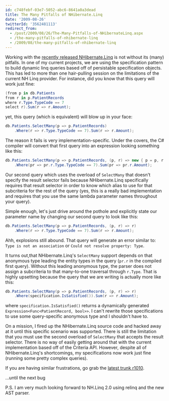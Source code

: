 ```yaml
---
id: c748febf-03e7-5052-abc6-8641a0a3dead
title: The Many Pitfalls of NHibernate.Linq
date: '2009-08-26'
twitterId: '3562481113'
redirect_from:
  - /post/2009/08/26/The-Many-Pitfalls-of-NHibernateLinq.aspx
  - /the-many-pitfalls-of-nhibernate-linq
  - /2009/08/the-many-pitfalls-of-nhibernate-linq
---
```


Working with the [recently released NHibernate.Linq](/nhibernate-linq-1/) is not without its (many) pitfalls. In one of my current projects, we are using the specification pattern to build dynamic linq queries based off of persistable specification objects. This has led to more than one hair-pulling session on the limitations of the current NH Linq provider. For instance, did you know that this query will work just fine:

```csharp
(from p in db.Patients 
from r in p.PatientRecords 
where r.Type.TypeCode == 7 
select r).Sum(r => r.Amount);
```

yet, this query (which is equivalent) will blow up in your face:

```csharp
db.Patients.SelectMany(p => p.PatientRecords) 
    .Where(r => r.Type.TypeCode == 7).Sum(r => r.Amount);
```

The reason it fails is very implementation-specific. Under the covers, the C# compiler will convert that first query into an expression looking something like this:

```csharp
db.Patients.SelectMany(p => p.PatientRecords, (p, r) => new { p = p, r = r }) 
    .Where(pr => pr.r.Type.TypeCode == 7).Sum(pr => pr.r.Amount);
```

Our second query which uses the overload of `SelectMany` that doesn't specify the result selector fails because NHibernate.Linq specifically requires that result selector in order to know which alias to use for that subcriteria for the rest of the query (yes, this is a really bad implementation and requires that you use the same lambda parameter names throughout your query).

Simple enough, let's just drive around the pothole and explicitly state our parameter name by changing our second query to look like this:

```csharp
db.Patients.SelectMany(p => p.PatientRecords, (p, r) => r) 
    .Where(r => r.Type.TypeCode == 7).Sum(r => r.Amount);
```

Ahh, explosions still abound. That query will generate an error similar to: `Type is not an association` or `Could not resolve property: Type`.

It turns out,that NHibernate.Linq's `SelectMany` support depends on that anonymous type leading the entity types in the query (`pr.r` in the compiled first query). Without this leading anonymous type, the parser does not assign a subcriteria to that many-to-one traversal through `r.Type`. That is highly upsetting because the query that we are writing is actually more like this:

```csharp
db.Patients.SelectMany(p => p.PatientRecords, (p, r) => r) 
    .Where(specification.IsSatisfied()).Sum(r => r.Amount);
```

where `specification.IsSatisfied()` returns a dynamically generated `Expression<Func<PatientRecord, bool>>`. I can't rewrite those specifications to use some query-specific anonymous type and I shouldn't have to.

On a mission, I fired up the NHibernate.Linq source code and hacked away at it until this specific scenario was supported. There is still the limitation that you must use the second overload of `SelectMany` that accepts the result selector. There is no way of easily getting around that with the current implementation based off of the Criteria API. However, despite all of NHibernate.Linq's shortcomings, my specifications now work just fine (running some pretty complex queries).

If you are having similar frustrations, go grab the [latest trunk r1010](https://nhcontrib.svn.sourceforge.net/svnroot/nhcontrib/trunk/src/NHibernate.Linq/).

…until the next bug

P.S. I am very much looking forward to NH.Linq 2.0 using relinq and the new AST parser.